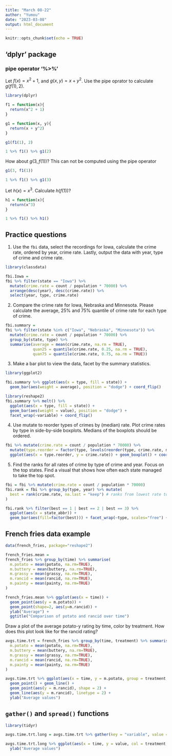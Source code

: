 ```yaml
---
title: "March 08-22"
author: "Yumou"
date: "2023-03-08"
output: html_document
---
```


```r
knitr::opts_chunk$set(echo = TRUE)
```

## 'dplyr' package

### pipe operator '%>%'

Let $f(x) = x^2 + 1$, and $g(x, y) = x + y^2$. Use the pipe oprator to calculate $g(f(1), 2)$.

```r
library(dplyr)

f1 = function(x){
  return(x^2 + 1)
}

g1 = function(x, y){
  return(x + y^2)
}

g1(f1(1), 2)

1 %>% f1() %>% g1(2)
```

How about $g(3, f(1))$? This can not be computed using the pipe operator

```r
g1(3, f1(1))

1 %>% f1() %>% g1(3)
```

Let $h(x) = x^3$. Calculate $h(f(1))$?

```r
h1 = function(x){
  return(x^3)
}

1 %>% f1() %>% h1()
```

## Practice questions

1. Use the `fbi` data, select the recordings for Iowa, calculate the crime rate, ordered by year, crime rate. Lastly, output the data with year, type of crime and crime rate.

```r
library(classdata)

fbi.Iowa = 
fbi %>% filter(state == "Iowa") %>% 
  mutate(crime.rate = count / population * 70000) %>%
  arrange(desc(year), desc(crime.rate)) %>%
  select(year, type, crime.rate)
```

2. Compare the crime rate for Iowa, Nebraska and Minnesota. Please calculate the average, 25% and 75% quantile of crime rate for each type of crime.

```r
fbi.summary = 
fbi %>% filter(state %in% c("Iowa", "Nebraska", "Minnesota")) %>% 
  mutate(crime.rate = count / population * 70000) %>%
  group_by(state, type) %>%
  summarise(average = mean(crime.rate, na.rm = TRUE),
            quan25 = quantile(crime.rate, 0.25, na.rm = TRUE),
            quan75 = quantile(crime.rate, 0.75, na.rm = TRUE))
```

3. Make a bar plot to view the data, facet by the summary statistics.

```r
library(ggplot2)

fbi.summary %>% ggplot(aes(x = type, fill = state)) + 
  geom_bar(aes(weight = average), position = "dodge") + coord_flip()

library(reshape2)
fbi.summary %>% melt() %>% 
  ggplot(aes(x = type, fill = state)) + 
  geom_bar(aes(weight = value), position = "dodge") + 
  facet_wrap(~variable) + coord_flip()
```

4. Use mutate to reorder types of crimes by (median) rate. Plot crime rates by type in side-by-side boxplots. Medians of the boxplots should be ordered.

```r
fbi %>% mutate(crime.rate = count / population * 70000) %>%
  mutate(type.reorder = factor(type, levels(reorder(type, crime.rate, median, na.rm = TRUE)))) %>%
  ggplot(aes(x = type.reorder, y = crime.rate)) + geom_boxplot() + coord_flip()
```

5. Find the ranks for all rates of crime by type of crime and year. Focus on the top states. Find a visual that shows how often each state managed to take the top spot.

```r
fbi = fbi %>% mutate(crime.rate = count / population * 70000)
fbi.rank = fbi %>% group_by(type, year) %>% mutate(
  best = rank(crime.rate, na.last = "keep") # ranks from lowest rate to highest rate
)

fbi.rank %>% filter(best == 1 | best == 2 | best == 3) %>% 
  ggplot(aes(x = state_abbr)) +
  geom_bar(aes(fill=factor(best))) + facet_wrap(~type, scales="free") + coord_flip()

```

## French fries data example

```r
data(french_fries, package="reshape2")

french_fries.mean = 
french_fries %>% group_by(time) %>% summarise(
  m.potato = mean(potato, na.rm=TRUE),
  m.buttery = mean(buttery, na.rm=TRUE),
  m.grassy = mean(grassy, na.rm=TRUE),
  m.rancid = mean(rancid, na.rm=TRUE),
  m.painty = mean(painty, na.rm=TRUE)
)

french_fries.mean %>% ggplot(aes(x = time)) + 
  geom_point(aes(y = m.potato)) +
  geom_point(shape=2, aes(y=m.rancid)) + 
  ylab("Average") + 
  ggtitle("Comparison of potato and rancid over time")
```

Draw a plot of the average potato-y rating by time, color by treatment.
How does this plot look like for the rancid rating?

```r
avgs.time.trt = french_fries %>% group_by(time, treatment) %>% summarise(
  m.potato = mean(potato, na.rm=TRUE),
  m.buttery = mean(buttery, na.rm=TRUE),
  m.grassy = mean(grassy, na.rm=TRUE),
  m.rancid = mean(rancid, na.rm=TRUE),
  m.painty = mean(painty, na.rm=TRUE)
)

avgs.time.trt %>% ggplot(aes(x = time, y = m.potato, group = treatment, color = treatment)) + 
  geom_point() + geom_line() + 
  geom_point(aes(y = m.rancid), shape = 2) + 
  geom_line(aes(y = m.rancid), linetype = 2) + 
  ylab("Average values")
```

## `gather()` and `spread()` functions

```r
library(tidyr)

avgs.time.trt.long = avgs.time.trt %>% gather(key = "variable", value = "value", 3 : 7)

avgs.time.trt.long %>% ggplot(aes(x = time, y = value, col = treatment, group = interaction(variable, treatment))) + geom_point(aes(shape = variable)) + geom_line(aes(linetype = variable)) + 
  ylab("Average values")
```



